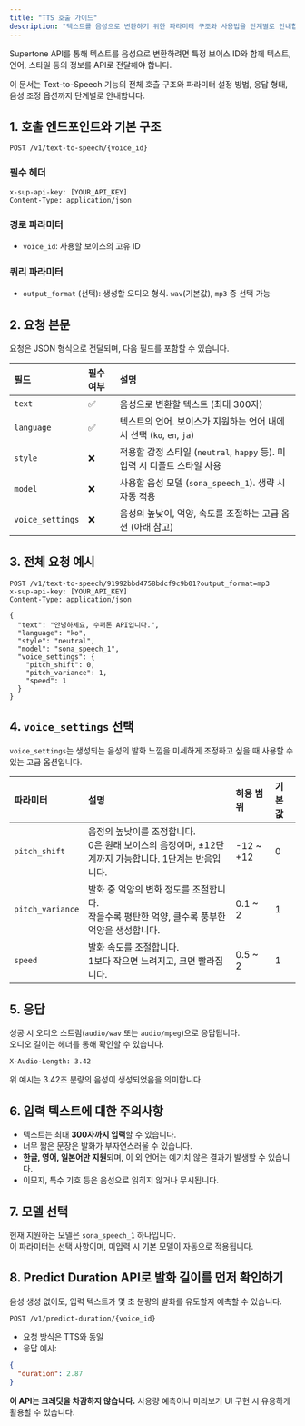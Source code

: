 ```yaml
---
title: "TTS 호출 가이드"
description: "텍스트를 음성으로 변환하기 위한 파라미터 구조와 사용법을 단계별로 안내합니다."
---
```


Supertone API를 통해 텍스트를 음성으로 변환하려면 특정 보이스 ID와 함께 텍스트, 언어, 스타일 등의 정보를 API로 전달해야 합니다.

이 문서는 Text-to-Speech 기능의 전체 호출 구조와 파라미터 설정 방법, 응답 형태, 음성 조정 옵션까지 단계별로 안내합니다.

## 1. 호출 엔드포인트와 기본 구조

```http
POST /v1/text-to-speech/{voice_id}
```

### 필수 헤더

```http
x-sup-api-key: [YOUR_API_KEY]
Content-Type: application/json
```

### 경로 파라미터

- `voice_id`: 사용할 보이스의 고유 ID

### 쿼리 파라미터

- `output_format` (선택): 생성할 오디오 형식. `wav`(기본값), `mp3` 중 선택 가능

## 2. 요청 본문

요청은 JSON 형식으로 전달되며, 다음 필드를 포함할 수 있습니다.

| 필드               | 필수 여부 | 설명                                                  |
| :--------------- | :---- | :-------------------------------------------------- |
| `text`           | ✅     | 음성으로 변환할 텍스트 (최대 300자)                              |
| `language`       | ✅     | 텍스트의 언어. 보이스가 지원하는 언어 내에서 선택 (`ko`, `en`, `ja`)     |
| `style`          | ❌     | 적용할 감정 스타일 (`neutral`, `happy` 등). 미입력 시 디폴트 스타일 사용 |
| `model`          | ❌     | 사용할 음성 모델 (`sona_speech_1`). 생략 시 자동 적용             |
| `voice_settings` | ❌     | 음성의 높낮이, 억양, 속도를 조절하는 고급 옵션 (아래 참고)                 |

## 3. 전체 요청 예시

```http
POST /v1/text-to-speech/91992bbd4758bdcf9c9b01?output_format=mp3
x-sup-api-key: [YOUR_API_KEY]
Content-Type: application/json

{
  "text": "안녕하세요, 수퍼톤 API입니다.",
  "language": "ko",
  "style": "neutral",
  "model": "sona_speech_1",
  "voice_settings": {
    "pitch_shift": 0,
    "pitch_variance": 1,
    "speed": 1
  }
}
```

## 4. `voice_settings` 선택

`voice_settings`는 생성되는 음성의 발화 느낌을 미세하게 조정하고 싶을 때 사용할 수 있는 고급 옵션입니다.

| 파라미터             | 설명                                                               | 허용 범위      | 기본값 |
| :--------------- | :--------------------------------------------------------------- | :--------- | :-- |
| `pitch_shift`    | 음정의 높낮이를 조정합니다.<br />0은 원래 보이스의 음정이며, ±12단계까지 가능합니다. 1단계는 반음입니다. | -12 ~ \+12 | 0   |
| `pitch_variance` | 발화 중 억양의 변화 정도를 조절합니다.<br />작을수록 평탄한 억양, 클수록 풍부한 억양을 생성합니다.      | 0.1 ~ 2    | 1   |
| `speed`          | 발화 속도를 조절합니다.<br />1보다 작으면 느려지고, 크면 빨라집니다.                       | 0.5 ~ 2    | 1   |

## 5. 응답

성공 시 오디오 스트림(`audio/wav` 또는 `audio/mpeg`)으로 응답됩니다.\
오디오 길이는 헤더를 통해 확인할 수 있습니다.

```http
X-Audio-Length: 3.42
```

위 예시는 3.42초 분량의 음성이 생성되었음을 의미합니다.

## 6. 입력 텍스트에 대한 주의사항

- 텍스트는 최대 **300자까지 입력**할 수 있습니다.
- 너무 짧은 문장은 발화가 부자연스러울 수 있습니다.
- **한글, 영어, 일본어만 지원**되며, 이 외 언어는 예기치 않은 결과가 발생할 수 있습니다.
- 이모지, 특수 기호 등은 음성으로 읽히지 않거나 무시됩니다.

## 7. 모델 선택

현재 지원하는 모델은 `sona_speech_1` 하나입니다.\
이 파라미터는 선택 사항이며, 미입력 시 기본 모델이 자동으로 적용됩니다.

## 8. Predict Duration API로 발화 길이를 먼저 확인하기

음성 생성 없이도, 입력 텍스트가 몇 초 분량의 발화를 유도할지 예측할 수 있습니다.

```http
POST /v1/predict-duration/{voice_id}
```

- 요청 방식은 TTS와 동일
- 응답 예시:

```json
{
  "duration": 2.87
}
```

**이 API는 크레딧을 차감하지 않습니다.** 사용량 예측이나 미리보기 UI 구현 시 유용하게 활용할 수 있습니다.